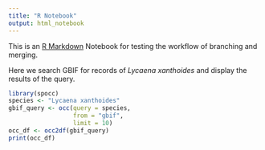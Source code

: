 ```yaml
---
title: "R Notebook"
output: html_notebook
---
```


This is an [R Markdown](http://rmarkdown.rstudio.com) Notebook for testing the workflow of branching and merging.

Here we search GBIF for records of _Lycaena xanthoides_ and display the 
results of the query.

```r
library(spocc)
species <- "Lycaena xanthoides"
gbif_query <- occ(query = species, 
                  from = "gbif",
                  limit = 10)
occ_df <- occ2df(gbif_query)
print(occ_df)
```
